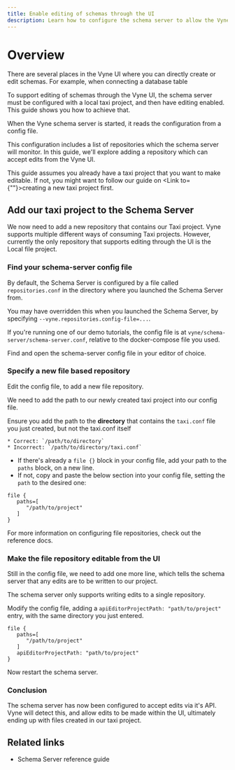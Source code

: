 ```yaml
---
title: Enable editing of schemas through the UI
description: Learn how to configure the schema server to allow the Vyne UI to edit schemas directly
---
```



# Overview

There are several places in the Vyne UI where you can directly create or edit schemas.  For example, when <Link to="/how-to-guides/connections/connect-database-table">connecting a database table</Link>

To support editing of schemas through the Vyne UI, the schema server must be configured with a local taxi project, and then have editing enabled.
This guide shows you how to achieve that.



When the Vyne schema server is started, it reads the configuration from a <Link to="/reference/schema-server/schema-server/#schema-server-monitored-projects">config file.</Link>

This configuration includes a list of repositories which the schema server will monitor.  In this guide, we'll explore adding a repository
which can accept edits from the Vyne UI.

<Callout type='hint' title='Before you begin'>

   This guide assumes you already have a taxi project that you want to make editable.
   If not, you might want to follow our guide on <Link to={""}>creating a new taxi project</Link> first.

</Callout>


## Add our taxi project to the Schema Server
We now need to add a new repository that contains our Taxi project.
Vyne supports multiple different ways of consuming Taxi projects.  However, currently the only repository
that supports editing through the UI is the Local file project.

### Find your schema-server config file
By default, the Schema Server is configured by a file called `repositories.conf` in the directory where you
launched the Schema Server from.

You may have overridden this when you launched the Schema Server, by specifying `--vyne.repositories.config-file=...`.

If you're running one of our demo tutorials, the config file is at `vyne/schema-server/schema-server.conf`, relative
to the docker-compose file you used.

Find and open the schema-server config file in your editor of choice.

### Specify a new file based repository
Edit the config file, to add a new file repository.

We need to add the path to our newly created taxi project into our config file.

<Callout type='hint' title='Use the right path'>

   Ensure you add the path to the **directory** that contains the `taxi.conf` file you just created, but not the taxi.conf itself

    * Correct: `/path/to/directory`
    * Incorrect: `/path/to/directory/taxi.conf`

</Callout>

 * If there's already a `file {}` block in your config file, add your path to the `paths` block, on a new line.
 * If not, copy and paste the below section into your config file, setting the `path` to the desired one:

```HOCON
file {
   paths=[
      "/path/to/project"
   ]
}
```

For more information on configuring file repositories, check out the <Link to="/reference/schema-server/schema-server/#file-repositories">reference docs.</Link>

### Make the file repository editable from the UI
Still in the config file, we need to add one more line, which tells the schema server that any edits are to be written
to our project.

The schema server only supports writing edits to a single repository.

Modify the config file, adding a `apiEditorProjectPath: "path/to/project"` entry, with the same directory you just entered.

```HOCON
file {
   paths=[
      "/path/to/project"
   ]
   apiEditorProjectPath: "path/to/project"
}
```

Now restart the schema server.

### Conclusion
The schema server has now been configured to accept edits via it's API.
Vyne will detect this, and allow edits to be made within the UI, ultimately ending up with files created in our taxi project.

## Related links

 * <Link to="/reference/schema-server/schema-server/">Schema Server reference guide</Link>
